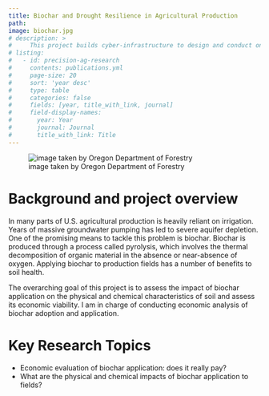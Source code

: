 ```yaml
---
title: Biochar and Drought Resilience in Agricultural Production
path: 
image: biochar.jpg
# description: >
#     This project builds cyber-infrastructure to design and conduct on-farm randomized agricultural input trials, analyze the data, and create actionable input management reports.
# listing:
#   - id: precision-ag-research
#     contents: publications.yml
#     page-size: 20
#     sort: 'year desc'
#     type: table
#     categories: false
#     fields: [year, title_with_link, journal]
#     field-display-names:
#       year: Year
#       journal: Journal
#       title_with_link: Title
---
```


![image taken by Oregon Department of Forestry](biochar.jpg)

# Background and project overview

In many parts of U.S. agricultural production is heavily reliant on irrigation. Years of massive groundwater pumping has led to severe aquifer depletion. One of the promising means to tackle this problem is biochar. Biochar is produced through a process called pyrolysis, which involves the thermal decomposition of organic material in the absence or near-absence of oxygen. Applying biochar to production fields has a number of benefits to soil health.

The overarching goal of this project is to assess the impact of biochar application on the physical and chemical characteristics of soil and assess its economic viability. I am in charge of conducting economic analysis of biochar adoption and application.

# Key Research Topics

+ Economic evaluation of biochar application: does it really pay?
+ What are the physical and chemical impacts of biochar application to fields?

<!-- # Relevant Publications

:::{#precision-ag-research}
::: -->


